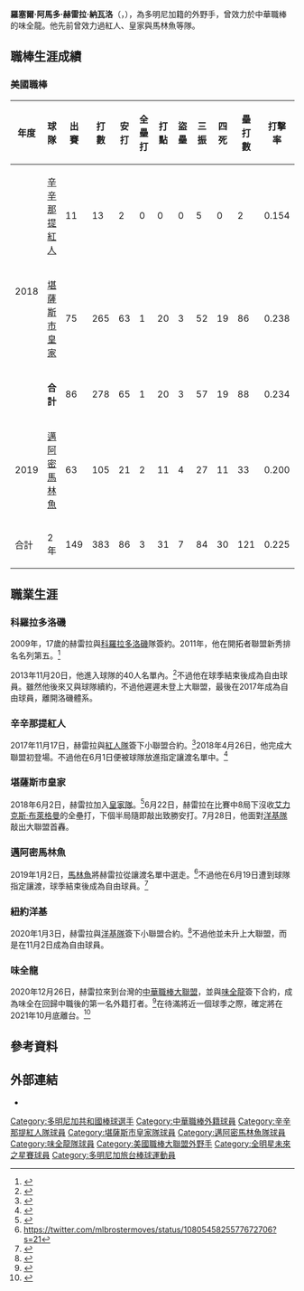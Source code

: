 {{spanish name 2|赫雷拉|納瓦洛}}
{{Infobox CPBL player|
|name=羅塞爾·赫雷拉<br />Rosell Herrera|
|image=File:Rosell Herrera April 27, 2019 (47690914312) (Cropped).jpg|
|width=300|
|caption=2019年效力於邁阿密馬林魚隊的赫雷拉|
|position=內野手、外野手|
|team=|
|number=|
|bats=左右開弓|
|throws=右|
|birthdate={{birth_date_and_age|1992|10|16|mf=y}}|
|birthplace={{DOM}}[[國家特區|國家特區]][[聖多明哥|聖多明哥]]|
|debutleague=美國職棒
|debutdate=4月26日
|debutyear=2018年
|debutteam=辛辛那提紅人
|statyear=2019年球季
|stat1label=打擊率
|stat1value=0.225
|stat2label=全壘打
|stat2value=3
|stat3label=打點
|stat3value=31
|stat4label=盜壘
|stat4value=7
|debut2league=中華職棒
|debut2date=3月14日
|debut2year=2021年
|debut2team=味全龍
|stat2year=2021年球季
|stat21label=打擊率
|stat21value=0.284
|stat22label=全壘打
|stat22value=6
|stat23label=打點
|stat23value=37
|stat24label=盜壘
|stat24value=0
|teams=<nowiki></nowiki>
'''MLB'''
*[[辛辛那提紅人|辛辛那提紅人]]（2018年）
*[[堪薩斯市皇家|堪薩斯市皇家]]（2019年）
*[[邁阿密馬林魚|邁阿密馬林魚]]（2019年）
'''CPBL'''
*[[味全龍|味全龍]]（2021年－2021年10月28日）
}}

'''羅塞爾·阿馬多·赫雷拉·納瓦洛'''（{{lang-es|Rosell Amado Herrera Navarro}}，{{bd|1992年|10月16日|}}），為多明尼加籍的外野手，曾效力於中華職棒的味全龍。他先前曾效力過紅人、皇家與馬林魚等隊。

==職棒生涯成績==
===美國職棒===
{|border=1 width="800px"
|- align="center"
!年度!!球隊!!出賽!!打數!!安打!!全壘打!!打點!!盜壘!!三振!!四死!!壘打數!!打擊率!!上壘率!!長打率!!OPS
|- align="center"
|rowspan=3|2018||[[辛辛那提紅人|辛辛那提紅人]]||11||13||2||0||0||0||5||0||2||0.154||0.154||0.154||0.308
|- align="center"
|[[堪薩斯市皇家|堪薩斯市皇家]]||75||265||63||1||20||3||52||19||86||0.238||0.292||0.325||0.616
|- align="center"
|'''合計'''||86||278||65||1||20||3||57||19||88||0.234||0.286||0.317||0.602
|- align=middle
|2019||[[邁阿密馬林魚|邁阿密馬林魚]]||63||105||21||2||11||4||27||11||33||0.200||0.288||0.314||0.602
|- style="background:#000000;color:#FFFFFF" align="center"
!合計!!2年!!149||383||86||3||31||7||84||30||121||0.225||0.286||0.316||0.602 
|}

==職業生涯==
===科羅拉多洛磯===
2009年，17歲的赫雷拉與[[科羅拉多洛磯|科羅拉多洛磯]]隊簽約。2011年，他在開拓者聯盟新秀排名名列第五。<ref>{{cite web |url=http://www.milb.com/milb/stats/stats.jsp?pos=SS&sid=t573&t=p_pbp&pid=594011 |title=Rosell Herrera Stats, Bio, Photos, Highlights | Asheville Tourists Stats |website=Milb.com |date=October 16, 1992 |accessdate=June 6, 2013 |archive-date=2013-12-14 |archive-url=https://web.archive.org/web/20131214022213/http://www.milb.com/milb/stats/stats.jsp?pos=SS&sid=t573&t=p_pbp&pid=594011 |dead-url=no }}</ref>

2013年11月20日，他進入球隊的40人名單內。<ref name="autogenerated1">{{cite web |author= |url=http://colorado.rockies.mlb.com/news/article.jsp?ymd=20131120&content_id=64079580&vkey=pr_col&c_id=col |title=Rockies add seven players to 40-man roster |website=Colorado.rockies.mlb.com |date=November 20, 2013 |accessdate=December 12, 2013 |archive-date=2013-12-02 |archive-url=https://web.archive.org/web/20131202231850/http://colorado.rockies.mlb.com/news/article.jsp?ymd=20131120&content_id=64079580&vkey=pr_col&c_id=col |dead-url=no }}</ref>不過他在球季結束後成為自由球員。雖然他後來又與球隊續約，不過他遲遲未登上大聯盟，最後在2017年成為自由球員，離開洛磯體系。

===辛辛那提紅人===
2017年11月17日，赫雷拉與[[紅人隊|紅人隊]]簽下小聯盟合約。<ref>{{cite web|url=https://www.mlbtraderumors.com/2017/11/blue-jays-sign-deck-mcguire-minors.html|title=Minor MLB Transactions: 11/17/17|last=Adams|first=Steve|website=Mlbtraderumors.com|date=November 17, 2017|accessdate=November 17, 2017|archive-date=2021-01-25|archive-url=https://web.archive.org/web/20210125150622/https://www.mlbtraderumors.com/2017/11/blue-jays-sign-deck-mcguire-minors.html|dead-url=no}}</ref>2018年4月26日，他完成大聯盟初登場。不過他在6月1日便被球隊放進指定讓渡名單中。<ref>{{cite web|url=http://www.espn.com/mlb/story/_/id/23324530/cincinnati-reds-activate-eugenio-suarez-promote-rosell-herrera|title=Reds activate 3B Suarez, promote Herrera|website=Espn.com|accessdate=1 August 2018|date=2018-04-26|archive-date=2021-04-23|archive-url=https://web.archive.org/web/20210423133117/https://www.espn.com/mlb/story/_/id/23324530/cincinnati-reds-activate-eugenio-suarez-promote-rosell-herrera|dead-url=no}}</ref>

===堪薩斯市皇家===
2018年6月2日，赫雷拉加入[[皇家隊|皇家隊]]。<ref>{{cite web|url=https://www.foxsports.com/kansas-city/story/kansas-city-royals-claim-rosell-herrera-waivers-nate-karns-60-day-dl-060218|title=Royals claim Herrera off waivers, move Karns to 60-day DL|date=2 June 2018|website=Foxsports.com|accessdate=1 August 2018|archive-date=2018-06-23|archive-url=https://web.archive.org/web/20180623112812/https://www.foxsports.com/kansas-city/story/kansas-city-royals-claim-rosell-herrera-waivers-nate-karns-60-day-dl-060218|dead-url=no}}</ref>6月22日，赫雷拉在比賽中8局下沒收[[艾力克斯·布萊格曼|艾力克斯·布萊格曼]]的全壘打，下個半局隨即敲出致勝安打。7月28日，他面對[[洋基隊|洋基隊]]敲出大聯盟首轟。

===邁阿密馬林魚===
2019年1月2日，[[邁阿密馬林魚|馬林魚]]將赫雷拉從讓渡名單中選走。<ref>https://twitter.com/mlbrostermoves/status/1080545825577672706?s=21</ref>不過他在6月19日遭到球隊指定讓渡，球季結束後成為自由球員。<ref>{{cite web|url=https://www.baseballamerica.com/stories/minor-league-free-agents-2019/|title=Minor League Free Agents 2019|author=Matt Eddy|website=Baseball America|date=November 7, 2019|accessdate=November 7, 2019|archive-date=2019-11-07|archive-url=https://web.archive.org/web/20191107151148/https://www.baseballamerica.com/stories/minor-league-free-agents-2019/|dead-url=no}}</ref>

===紐約洋基===
2020年1月3日，赫雷拉與[[洋基隊|洋基隊]]簽下小聯盟合約。<ref>{{cite web|url=https://www.baseballamerica.com/stories/minor-league-transactions-nov-3-dec-17-2019/|title=Minor League Transactions: Nov 3 - Dec 17|work=Baseball America|first=Chris|last=Hilburn-Trenkle|date=January 3, 2019|accessdate=January 3, 2019|archive-date=2020-11-29|archive-url=https://web.archive.org/web/20201129114433/https://www.baseballamerica.com/stories/minor-league-transactions-nov-3-dec-17-2019/|dead-url=no}}</ref>不過他並未升上大聯盟，而是在11月2日成為自由球員。

===味全龍===
2020年12月26日，赫雷拉來到台灣的[[中華職棒大聯盟|中華職棒大聯盟]]，並與[[味全龍|味全龍]]簽下合約，成為味全在回歸中職後的第一名外籍打者。<ref>{{cite web |url=https://www.setn.com/News.aspx?NewsID=871992 |title=影／大聯盟等級！味全龍洋砲赫雷拉　左右開弓工具人 |access-date=2020-12-26 |archive-date=2020-12-31 |archive-url=https://web.archive.org/web/20201231093133/https://www.setn.com/News.aspx?NewsID=871992 |dead-url=no }}</ref>在待滿將近一個球季之際，確定將在2021年10月底離台。<ref>{{cite web |url=https://www.setn.com/m/news.aspx?newsid=1016802|title=味全龍洋將再少1人　赫雷拉10月底將離台|website=三立新聞|date=2021-10-24}}</ref>

==參考資料==
{{Reflist|2}}

==外部連結==
{{baseballstats|mlb=594011|espn=33103|br=h/herrero02|fangraphs=11611}}
*{{Twitter|rosellherrera}}
{{DEFAULTSORT:Rosell Herrera}}
[[Category:多明尼加共和國棒球選手|Category:多明尼加共和國棒球選手]]
[[Category:中華職棒外籍球員|Category:中華職棒外籍球員]]
[[Category:辛辛那提紅人隊球員|Category:辛辛那提紅人隊球員]]
[[Category:堪薩斯市皇家隊球員|Category:堪薩斯市皇家隊球員]]
[[Category:邁阿密馬林魚隊球員|Category:邁阿密馬林魚隊球員]]
[[Category:味全龍隊球員|Category:味全龍隊球員]]
[[Category:美國職棒大聯盟外野手|Category:美國職棒大聯盟外野手]]
[[Category:全明星未來之星賽球員|Category:全明星未來之星賽球員]]
[[Category:多明尼加旅台棒球運動員|Category:多明尼加旅台棒球運動員]]